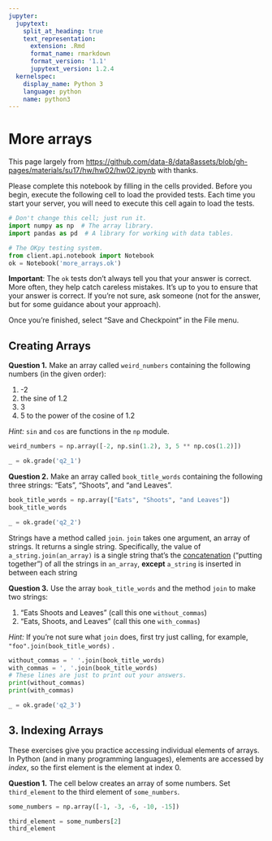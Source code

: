 ```yaml
---
jupyter:
  jupytext:
    split_at_heading: true
    text_representation:
      extension: .Rmd
      format_name: rmarkdown
      format_version: '1.1'
      jupytext_version: 1.2.4
  kernelspec:
    display_name: Python 3
    language: python
    name: python3
---
```


# More arrays

This page largely from <https://github.com/data-8/data8assets/blob/gh-pages/materials/su17/hw/hw02/hw02.ipynb> with thanks.

Please complete this notebook by filling in the cells provided. Before you begin, execute the following cell to load the provided tests. Each time you start your server, you will need to execute this cell again to load the tests.

```python
# Don't change this cell; just run it.
import numpy as np  # The array library.
import pandas as pd  # A library for working with data tables.

# The OKpy testing system.
from client.api.notebook import Notebook
ok = Notebook('more_arrays.ok')
```

**Important**: The `ok` tests don't always tell you that your answer is correct. More often, they help catch careless mistakes. It's up to you to ensure that your answer is correct. If you're not sure, ask someone (not for the answer, but for some guidance about your approach).


Once you're finished, select "Save and Checkpoint" in the File menu.

## Creating Arrays


**Question 1.** Make an array called `weird_numbers` containing the following numbers (in the given order):

1. -2
2. the sine of 1.2
3. 3
4. 5 to the power of the cosine of 1.2

*Hint:* `sin` and `cos` are functions in the `np` module.

```python
weird_numbers = np.array([-2, np.sin(1.2), 3, 5 ** np.cos(1.2)])
```

```python
_ = ok.grade('q2_1')
```

**Question 2.** Make an array called `book_title_words` containing the following three strings: "Eats", "Shoots", and "and Leaves".

```python
book_title_words = np.array(["Eats", "Shoots", "and Leaves"])
book_title_words
```

```python
_ = ok.grade('q2_2')
```

Strings have a method called `join`.  `join` takes one argument, an array of strings.  It returns a single string.  Specifically, the value of `a_string.join(an_array)` is a single string that's the [concatenation](https://en.wikipedia.org/wiki/Concatenation) ("putting together") of all the strings in `an_array`, **except** `a_string` is inserted in between each string

**Question 3.** Use the array `book_title_words` and the method `join` to make two strings:

1. "Eats Shoots and Leaves" (call this one `without_commas`)
2. "Eats, Shoots, and Leaves" (call this one `with_commas`)

*Hint:* If you're not sure what `join` does, first try just calling, for example, `"foo".join(book_title_words)` .

```python
without_commas = ' '.join(book_title_words)
with_commas = ', '.join(book_title_words)
# These lines are just to print out your answers.
print(without_commas)
print(with_commas)
```

```python
_ = ok.grade('q2_3')
```

## 3. Indexing Arrays


These exercises give you practice accessing individual elements of arrays.  In Python (and in many programming languages), elements are accessed by *index*, so the first element is the element at index 0.  


**Question 1.** The cell below creates an array of some numbers.  Set `third_element` to the third element of `some_numbers`.

```python
some_numbers = np.array([-1, -3, -6, -10, -15])

third_element = some_numbers[2]
third_element
```
